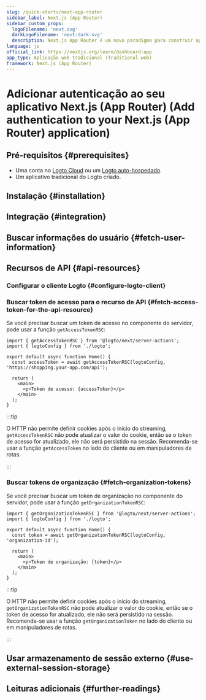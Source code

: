 ```yaml
---
slug: /quick-starts/next-app-router
sidebar_label: Next.js (App Router)
sidebar_custom_props:
  logoFilename: 'next.svg'
  darkLogoFilename: 'next-dark.svg'
  description: Next.js App Router é um novo paradigma para construir aplicações utilizando os recursos mais recentes do React. (Next.js App Router is a new paradigm for building applications using React's latest features.)
language: js
official_link: https://nextjs.org/learn/dashboard-app
app_type: Aplicação web tradicional (Traditional web)
framework: Next.js (App Router)
---
```




# Adicionar autenticação ao seu aplicativo Next.js (App Router) (Add authentication to your Next.js (App Router) application)

<GuideTip />

## Pré-requisitos \{#prerequisites}

- Uma conta no [Logto Cloud](https://cloud.logto.io) ou um [Logto auto-hospedado](/introduction/set-up-logto-oss).
- Um aplicativo tradicional do Logto criado.

## Instalação \{#installation}

<Installation />

## Integração \{#integration}

<Integration />

## Buscar informações do usuário \{#fetch-user-information}

<GetUserInformation />

## Recursos de API \{#api-resources}

<ApiResourcesDescription />

### Configurar o cliente Logto \{#configure-logto-client}

<ConfigApiResources />

### Buscar token de acesso para o recurso de API \{#fetch-access-token-for-the-api-resource}

<FetchAccessTokenForApiResources />

Se você precisar buscar um token de acesso no componente do servidor, pode usar a função `getAccessTokenRSC`:

```tsx title="app/page.tsx"
import { getAccessTokenRSC } from '@logto/next/server-actions';
import { logtoConfig } from './logto';

export default async function Home() {
  const accessToken = await getAccessTokenRSC(logtoConfig, 'https://shopping.your-app.com/api');

  return (
    <main>
      <p>Token de acesso: {accessToken}</p>
    </main>
  );
}
```

:::tip

O HTTP não permite definir cookies após o início do streaming, `getAccessTokenRSC` não pode atualizar o valor do cookie, então se o token de acesso for atualizado, ele não será persistido na sessão. Recomenda-se usar a função `getAccessToken` no lado do cliente ou em manipuladores de rotas.

:::

### Buscar tokens de organização \{#fetch-organization-tokens}

<FetchOrganizationTokenForUser />

Se você precisar buscar um token de organização no componente do servidor, pode usar a função `getOrganizationTokenRSC`:

```tsx title="app/page.tsx"
import { getOrganizationTokenRSC } from '@logto/next/server-actions';
import { logtoConfig } from './logto';

export default async function Home() {
  const token = await getOrganizationTokenRSC(logtoConfig, 'organization-id');

  return (
    <main>
      <p>Token de organização: {token}</p>
    </main>
  );
}
```

:::tip

O HTTP não permite definir cookies após o início do streaming, `getOrganizationTokenRSC` não pode atualizar o valor do cookie, então se o token de acesso for atualizado, ele não será persistido na sessão. Recomenda-se usar a função `getOrganizationToken` no lado do cliente ou em manipuladores de rotas.

:::

## Usar armazenamento de sessão externo \{#use-external-session-storage}

<ExternalStorage />

## Leituras adicionais \{#further-readings}

<FurtherReadings />
